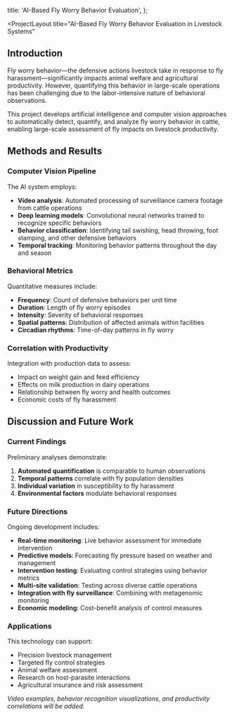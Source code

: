 
  title: 'AI-Based Fly Worry Behavior Evaluation',
};

<ProjectLayout
  title="AI-Based Fly Worry Behavior Evaluation in Livestock Systems"
>

## Introduction

Fly worry behavior—the defensive actions livestock take in response to fly harassment—significantly impacts animal welfare and agricultural productivity. However, quantifying this behavior in large-scale operations has been challenging due to the labor-intensive nature of behavioral observations.

This project develops artificial intelligence and computer vision approaches to automatically detect, quantify, and analyze fly worry behavior in cattle, enabling large-scale assessment of fly impacts on livestock productivity.

## Methods and Results

### Computer Vision Pipeline

The AI system employs:

- **Video analysis**: Automated processing of surveillance camera footage from cattle operations
- **Deep learning models**: Convolutional neural networks trained to recognize specific behaviors
- **Behavior classification**: Identifying tail swishing, head throwing, foot stamping, and other defensive behaviors
- **Temporal tracking**: Monitoring behavior patterns throughout the day and season

### Behavioral Metrics

Quantitative measures include:

- **Frequency**: Count of defensive behaviors per unit time
- **Duration**: Length of fly worry episodes
- **Intensity**: Severity of behavioral responses
- **Spatial patterns**: Distribution of affected animals within facilities
- **Circadian rhythms**: Time-of-day patterns in fly worry

### Correlation with Productivity

Integration with production data to assess:

- Impact on weight gain and feed efficiency
- Effects on milk production in dairy operations
- Relationship between fly worry and health outcomes
- Economic costs of fly harassment

## Discussion and Future Work

### Current Findings

Preliminary analyses demonstrate:

1. **Automated quantification** is comparable to human observations
2. **Temporal patterns** correlate with fly population densities
3. **Individual variation** in susceptibility to fly harassment
4. **Environmental factors** modulate behavioral responses

### Future Directions

Ongoing development includes:

- **Real-time monitoring**: Live behavior assessment for immediate intervention
- **Predictive models**: Forecasting fly pressure based on weather and management
- **Intervention testing**: Evaluating control strategies using behavior metrics
- **Multi-site validation**: Testing across diverse cattle operations
- **Integration with fly surveillance**: Combining with metagenomic monitoring
- **Economic modeling**: Cost-benefit analysis of control measures

### Applications

This technology can support:

- Precision livestock management
- Targeted fly control strategies
- Animal welfare assessment
- Research on host-parasite interactions
- Agricultural insurance and risk assessment

*Video examples, behavior recognition visualizations, and productivity correlations will be added.*

</ProjectLayout>

